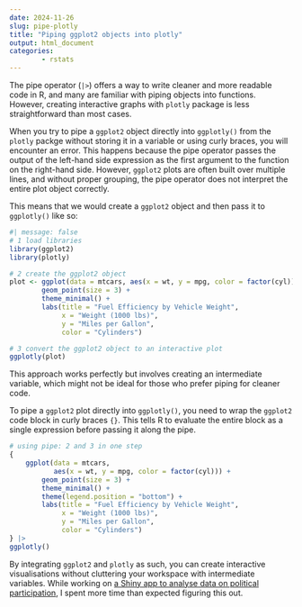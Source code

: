 ```yaml
---
date: 2024-11-26
slug: pipe-plotly
title: "Piping ggplot2 objects into plotly"
output: html_document
categories:
        - rstats
---
```


The pipe operator (`|>`) offers a way to write cleaner and more readable code in R, and many are familiar with piping objects into functions. However, creating interactive graphs with `plotly` package is less straightforward than most cases.

When you try to pipe a `ggplot2` object directly into `ggplotly()` from the `plotly` packge without storing it in a variable or using curly braces, you will encounter an error. This happens because the pipe operator passes the output of the left-hand side expression as the first argument to the function on the right-hand side. However, `ggplot2` plots are often built over multiple lines, and without proper grouping, the pipe operator does not interpret the entire plot object correctly.

This means that we would create a `ggplot2` object and then pass it to `ggplotly()` like so:

```r
#| message: false
# 1 load libraries
library(ggplot2)
library(plotly)

# 2 create the ggplot2 object
plot <- ggplot(data = mtcars, aes(x = wt, y = mpg, color = factor(cyl))) +
        geom_point(size = 3) +
        theme_minimal() +
        labs(title = "Fuel Efficiency by Vehicle Weight",
             x = "Weight (1000 lbs)",
             y = "Miles per Gallon",
             color = "Cylinders")

# 3 convert the ggplot2 object to an interactive plot
ggplotly(plot)
```

This approach works perfectly but involves creating an intermediate variable, which might not be ideal for those who prefer piping for cleaner code.

To pipe a `ggplot2` plot directly into `ggplotly()`, you need to wrap the `ggplot2` code block in curly braces `{}`. This tells R to evaluate the entire block as a single expression before passing it along the pipe.

```r

# using pipe: 2 and 3 in one step
{
    ggplot(data = mtcars, 
           aes(x = wt, y = mpg, color = factor(cyl))) +
        geom_point(size = 3) +
        theme_minimal() +
        theme(legend.position = "bottom") +
        labs(title = "Fuel Efficiency by Vehicle Weight",
             x = "Weight (1000 lbs)",
             y = "Miles per Gallon",
             color = "Cylinders")
} |>
ggplotly()
```

By integrating `ggplot2` and `plotly` as such, you can create interactive visualisations without cluttering your workspace with intermediate variables. While working on [a Shiny app to analyse data on political participation](https://resulumit.shinyapps.io/participation/), I spent more time than expected figuring this out.
